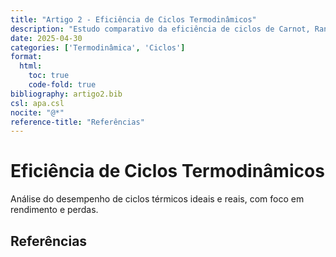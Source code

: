 ```yaml
---
title: "Artigo 2 - Eficiência de Ciclos Termodinâmicos"
description: "Estudo comparativo da eficiência de ciclos de Carnot, Rankine e Otto com simulações computacionais."
date: 2025-04-30
categories: ['Termodinâmica', 'Ciclos']
format:
  html:
    toc: true
    code-fold: true
bibliography: artigo2.bib
csl: apa.csl
nocite: "@*"
reference-title: "Referências"
---
```


# Eficiência de Ciclos Termodinâmicos

Análise do desempenho de ciclos térmicos ideais e reais, com foco em rendimento e perdas.

## Referências

